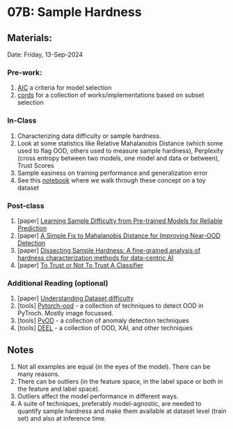# 07B: Sample Hardness {.unnumbered}

## Materials:
Date: Friday, 13-Sep-2024

### Pre-work:
1. [AIC](https://en.wikipedia.org/wiki/Akaike_information_criterion) a criteria for model selection
2. [cords](https://github.com/decile-team/cords) for a collection of works/implementations based on subset selection

### In-Class

1. Characterizing data difficulty or sample hardness.
2. Look at some statistics like Relative Mahalanobis Distance (which some used to flag OOD, others used to measure sample hardness), Perplexity (cross entropy between two models, one model and data or between), Trust Scores 
3. Sample easiness on training performance and generalization error
4. See this [notebook](./../notebooks/Sample-Hardness.ipynb) where we walk through these concept on a toy dataset

### Post-class

1. \[paper\] [Learning Sample Difficulty from Pre-trained Models for Reliable Prediction](https://arxiv.org/abs/2304.10127)
2. \[paper\] [A Simple Fix to Mahalanobis Distance for Improving Near-OOD Detection](https://arxiv.org/abs/2106.09022)
3. \[paper\] [Dissecting Sample Hardness: A fine-grained analysis of hardness characterization methods for data-centric AI](https://arxiv.org/abs/2403.04551) 
4. \[paper\] [To Trust or Not To Trust A Classifier](https://arxiv.org/abs/1805.11783)


### Additional Reading (optional)

1. \[paper\] [Understanding Dataset difficulty](https://arxiv.org/abs/2110.08420)
2. \[tools\] [Pytorch-ood](https://github.com/kkirchheim/pytorch-ood) - a collection of techniques to detect OOD in PyTroch. Mostly image focussed.
3. \[tools\] [PyOD](https://github.com/yzhao062/pyod) - a collection of anomaly detection techniques 
4. \[tools\] [DEEL](https://github.com/deel-ai) - a collection of OOD, XAI, and other techniques



## Notes
1. Not all examples are equal (in the eyes of the model). There can be many reasons.
2. There can be outliers (in the feature space, in the label space or both in the feature and label space).
3. Outliers affect the model performance in different ways.
4. A suite of techniques, preferably model-agnostic, are needed to quantify sample hardness and make them available at dataset level (train set) and also at inference time. 




